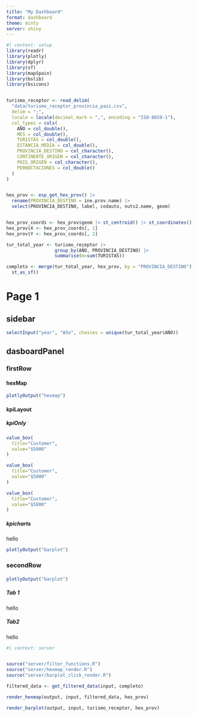 ```yaml
---
title: "My Dashboard"
format: dashboard
theme: minty
server: shiny
---
```



```r
#| context: setup
library(readr)
library(plotly)
library(dplyr)
library(sf)
library(mapSpain)
library(bslib)
library(bsicons)


turismo_receptor <- read_delim(
  "data/turismo_receptor_provincia_pais.csv",
  delim = ";",
  locale = locale(decimal_mark = ",", encoding = "ISO-8859-1"),
  col_types = cols(
    AÑO = col_double(),
    MES = col_double(),
    TURISTAS = col_double(),
    ESTANCIA_MEDIA = col_double(),
    PROVINCIA_DESTINO = col_character(),
    CONTINENTE_ORIGEN = col_character(),
    PAIS_ORIGEN = col_character(),
    PERNOCTACIONES = col_double()
  )
)


hex_prov <- esp_get_hex_prov() |>
  rename(PROVINCIA_DESTINO = ine.prov.name) |>
  select(PROVINCIA_DESTINO, label, codauto, nuts2.name, geom)


hex_prov_coords <- hex_prov$geom |> st_centroid() |> st_coordinates()
hex_prov$X <- hex_prov_coords[, 1]
hex_prov$Y <- hex_prov_coords[, 2]

tur_total_year <- turismo_receptor |>
                  group_by(AÑO, PROVINCIA_DESTINO) |>
                  summarise(m=sum(TURISTAS))

completo <- merge(tur_total_year, hex_prov, by = "PROVINCIA_DESTINO") |>
  st_as_sf()
```


# Page 1

## sidebar {.sidebar}

```r
selectInput("year", "Año", choices = unique(tur_total_year$AÑO))
```


## dasboardPanel

### firstRow {height=50%}

#### hexMap {width=45%}

```r
plotlyOutput("hexmap")
```

#### kpiLayout {width=55%}

##### kpiOnly {height=40%}

```r
value_box(
  title="Customer",
  value="$5000"
)
```

```r
value_box(
  title="Customer",
  value="$5000"
)
```

```r
value_box(
  title="Customer",
  value="$5000"
)
```


##### kpicharts {height=60%}

hello

```r
plotlyOutput("barplot")
```






### secondRow {height=50%}

#### {width=50%}

```r
plotlyOutput("barplot")
```

#### {width=50% .tabset}

##### Tab 1

hello

##### Tab2

hello

```r
#| context: server


source("server/filter_functions.R")
source("server/hexmap_render.R")
source("server/barplot_click_render.R")

filtered_data <- get_filtered_data(input, completo)

render_hexmap(output, input, filtered_data, hex_prov)

render_barplot(output, input, turismo_receptor, hex_prov)


```